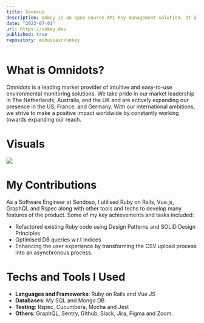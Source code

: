 ```yaml
---
title: Genexus
description: Unkey is an open source API Key management solution. It allows you to create, manage and validate API Keys for your users. It’s built with security and speed in mind.
date: "2023-07-01"
url: https://unkey.dev
published: true
repository: mihussain/unkey
---
```


# What is Omnidots?
Omnidots is a leading market provider of intuitive and easy-to-use environmental monitoring solutions. We take pride in our market leadership in The Netherlands, Australia, and the UK and are actively expanding our presence in the US, France, and Germany. With our international ambitions, we strive to make a positive impact worldwide by constantly working towards expanding our reach.
# Visuals
[![](../og.png)](https://omnidots.com)
# My Contributions
As a Software Engineer at Sendoso, I utilised Ruby on Rails, Vue.js, GraphQL and Rspec along with other tools and techs to develop many features of the product.
Some of my key achievements and tasks included:

- Refactored existing Ruby code using Design Patterns and SOLID Design Principles
- Optimised DB queries w.r.t indices
- Enhancing the user experience by transforming the CSV upload process into an asynchronous process.

# Techs and Tools I Used
- **Languages and Frameworks**: Ruby on Rails and Vue JS
- **Databases**: My SQL and Mongo DB
- **Testing**: Rspec, Cucumbera, Mocha and Jest
- **Others**: GraphQL, Sentry, Github, Slack, Jira, Figma and Zoom.